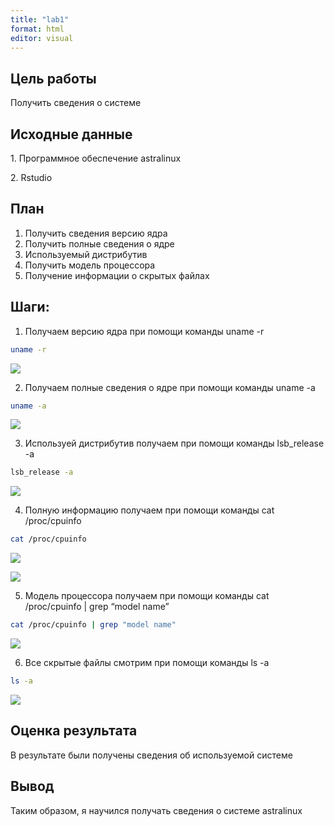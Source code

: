 ```yaml
---
title: "lab1"
format: html
editor: visual
---
```


## Цель работы

Получить сведения о системе

## Исходные данные

1\. Программное обеспечение astralinux

2\. Rstudio

## План

1.  Получить сведения версию ядра
2.  Получить полные сведения о ядре
3.  Используемый дистрибутив
4.  Получить модель процессора
5.  Получение информации о скрытых файлах

## Шаги:

1.  Получаем версию ядра при помощи команды uname -r

```bash
uname -r
```

![](images/image-893148231.png)

2.  Получаем полные сведения о ядре при помощи команды uname -a

```bash
uname -a
```

![](images/image-912835669.png)

3.  Используей дистрибутив получаем при помощи команды lsb_release -a

```bash
lsb_release -a
```

![](images/image-805631590.png)

4.  Полную информацию получаем при помощи команды cat /proc/cpuinfo

```bash
cat /proc/cpuinfo 
```

![](images/image-1652744137.png)

![](images/image-1176307496.png)

5.  Модель процессора получаем при помощи команды cat /proc/cpuinfo \| grep "model name"

```bash
cat /proc/cpuinfo | grep "model name"
```

![](images/image-821332547.png)

6.  Все скрытые файлы смотрим при помощи команды ls -a

```bash
ls -a
```

![](images/image-629812899.png)

## Оценка результата

В результате были получены сведения об используемой системе

## Вывод

Таким образом, я научился получать сведения о системе astralinux

